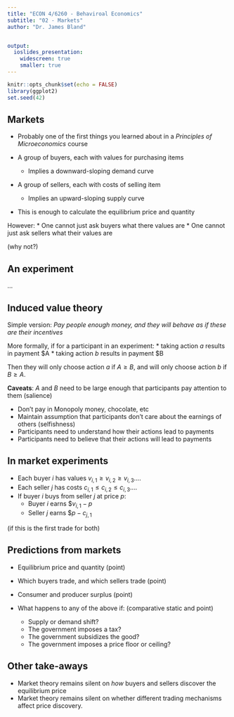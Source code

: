 ---
title: "ECON 4/6260 - Behaviroal Economics"
subtitle: "02 - Markets"
author: "Dr. James Bland"


output:
  ioslides_presentation:
    widescreen: true
    smaller: true
---

```{r setup, include=FALSE}
knitr::opts_chunk$set(echo = FALSE)
library(ggplot2)
set.seed(42)
```

## Markets

* Probably one of the first things you learned about in a *Principles of Microeconomics* course

* A group of buyers, each with values for purchasing items
  + Implies a downward-sloping demand curve
* A group of sellers, each with costs of selling item
  + Implies an upward-sloping supply curve

* This is enough to calculate the equilibrium price and quantity

However:
* One cannot just ask buyers what there values are
* One cannot just ask sellers what their values are

(why not?)

## An experiment

...

## Induced value theory

Simple version: *Pay people enough money, and they will behave as if these are their incentives*

More formally, if for a participant in an experiment:
* taking action $a$ results in payment $A
* taking action $b$ results in payment $B

Then they will only choose action $a$ if $A \geq B$, and will only choose action $b$ if $B\geq A$.

**Caveats**: $A$ and $B$ need to be large enough that participants pay attention to them (salience)

* Don't pay in Monopoly money, chocolate, etc
* Maintain assumption that participants don't care about the earnings of others (selfishness)
* Participants need to understand how their actions lead to payments
* Participants need to believe that their actions will lead to payments

## In market experiments

* Each buyer $i$ has values $v_{i,1}\geq v_{i,2}\geq v_{i,3} \ldots$.
* Each seller $j$ has costs $c_{i,1}\leq c_{i,2}\leq c_{i,3} \ldots$.
* If buyer $i$ buys from seller $j$ at price $p$:
  + Buyer $i$ earns $\$ v_{i,1}-p$
  + Seller $j$ earns $\$ p-c_{j,1}$
  
(if this is the first trade for both)

## Predictions from markets

* Equilibrium price and quantity (point)
* Which buyers trade, and which sellers trade (point)
* Consumer and producer surplus (point)

* What happens to any of the above if: (comparative static and point)
  + Supply or demand shift?
  + The government imposes a tax?
  + The government subsidizes the good?
  + The government imposes a price floor or ceiling?
  
## Other take-aways

* Market theory remains silent on *how* buyers and sellers discover the equilibrium price
* Market theory remains silent on whether different trading mechanisms affect price discovery.






